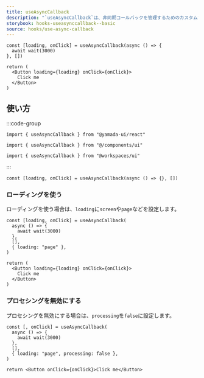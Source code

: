 ```yaml
---
title: useAsyncCallback
description: "`useAsyncCallback`は、非同期コールバックを管理するためのカスタムフックです。"
storybook: hooks-useasynccallback--basic
source: hooks/use-async-callback
---
```


```tsx preview functional client
const [loading, onClick] = useAsyncCallback(async () => {
  await wait(3000)
}, [])

return (
  <Button loading={loading} onClick={onClick}>
    Click me
  </Button>
)
```

## 使い方

:::code-group

```tsx [package]
import { useAsyncCallback } from "@yamada-ui/react"
```

```tsx [alias]
import { useAsyncCallback } from "@/components/ui"
```

```tsx [monorepo]
import { useAsyncCallback } from "@workspaces/ui"
```

:::

```tsx
const [loading, onClick] = useAsyncCallback(async () => {}, [])
```

### ローディングを使う

ローディングを使う場合は、`loading`に`screen`や`page`などを設定します。

```tsx preview functional client
const [loading, onClick] = useAsyncCallback(
  async () => {
    await wait(3000)
  },
  [],
  { loading: "page" },
)

return (
  <Button loading={loading} onClick={onClick}>
    Click me
  </Button>
)
```

### プロセシングを無効にする

プロセシングを無効にする場合は、`processing`を`false`に設定します。

```tsx preview functional client
const [, onClick] = useAsyncCallback(
  async () => {
    await wait(3000)
  },
  [],
  { loading: "page", processing: false },
)

return <Button onClick={onClick}>Click me</Button>
```
